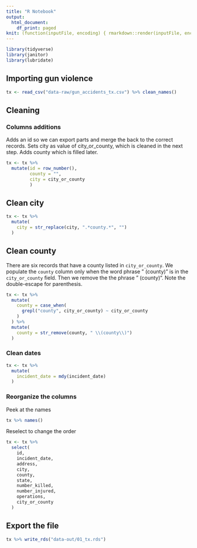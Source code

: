 ```yaml
---
title: "R Notebook"
output:
  html_document:
    df_print: paged
knit: (function(inputFile, encoding) { rmarkdown::render(inputFile, encoding = encoding, output_dir = "docs") })
---
```


```r
library(tidyverse)
library(janitor)
library(lubridate)
```

## Importing gun violence 


```r
tx <- read_csv("data-raw/gun_accidents_tx.csv") %>% clean_names()
```

## Cleaning

### Columns additions

Adds an id so we can export parts and merge the back to the correct records. Sets city as value of city_or_county, which is cleaned in the next step. Adds county which is filled later.

```r
tx <- tx %>% 
  mutate(id = row_number(),
         county = "",
         city = city_or_county
         )
```

## Clean city

```r
tx <- tx %>% 
  mutate(
    city = str_replace(city, ".*county.*", "")
  )
```

## Clean county

There are six records that have a county listed in `city_or_county`. We populate the `county` column only when the word phrase " (county)" is in the `city_or_county` field. Then we remove the the phrase " (county)". Note the double-escape for parenthesis.

```r
tx <- tx %>% 
  mutate(
    county = case_when(
      grepl("county", city_or_county) ~ city_or_county
    )
  ) %>%
  mutate(
    county = str_remove(county, " \\(county\\)")
  )
```

### Clean dates

```r
tx <- tx %>% 
  mutate(
    incident_date = mdy(incident_date)
  )
```


### Reorganize the columns

Peek at the names

```r
tx %>% names()
```

Reselect to change the order

```r
tx <- tx %>% 
  select(
    id,
    incident_date,
    address,
    city,
    county,
    state,
    number_killed,
    number_injured,
    operations,
    city_or_county
  )
```

## Export the file

```r
tx %>% write_rds("data-out/01_tx.rds")
```

